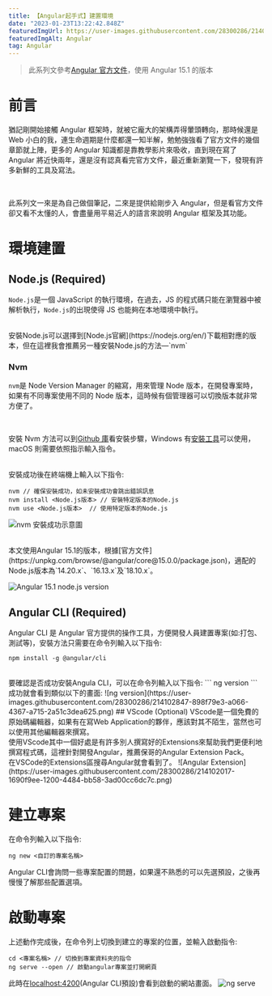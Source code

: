 ```yaml
---
title: 【Angular起手式】建置環境
date: "2023-01-23T13:22:42.848Z"
featuredImgUrl: https://user-images.githubusercontent.com/28300286/214067370-5c860982-516d-433e-b836-fb259f45b268.png
featuredImgAlt: Angular
tag: Angular
---
```


> 此系列文參考[Angular 官方文件](https://angular.tw/)，使用 Angular 15.1 的版本

# 前言

猶記剛開始接觸 Angular 框架時，就被它龐大的架構弄得暈頭轉向，那時候還是 Web 小白的我，連生命週期是什麼都還一知半解，勉勉強強看了官方文件的幾個章節就上陣，更多的 Angular 知識都是靠教學影片來吸收，直到現在寫了 Angular 將近快兩年，還是沒有認真看完官方文件，最近重新瀏覽一下，發現有許多新鮮的工具及寫法。

<br />

此系列文一來是為自己做個筆記，二來是提供給剛步入 Angular，但是看官方文件卻又看不太懂的人，會盡量用平易近人的語言來說明 Angular 框架及其功能。

# 環境建置

## Node.js (Required)

`Node.js`是一個 JavaScript 的執行環境，在過去，JS 的程式碼只能在瀏覽器中被解析執行，`Node.js`的出現使得 JS 也能夠在本地環境中執行。

<br />
安裝Node.js可以選擇到[Node.js官網](https://nodejs.org/en/)下載相對應的版本，但在這裡我會推薦另一種安裝Node.js的方法—`nvm`

### Nvm

`nvm`是 Node Version Manager 的縮寫，用來管理 Node 版本，在開發專案時，如果有不同專案使用不同的 Node 版本，這時候有個管理器可以切換版本就非常方便了。

<br />

安裝 Nvm 方法可以到[Github 庫](https://github.com/nvm-sh/nvm)看安裝步驟，Windows 有[安裝工具](https://github.com/coreybutler/nvm-windows)可以使用，macOS 則需要依照指示輸入指令。

<br />
安裝成功後在終端機上輸入以下指令:

```
nvm // 確保安裝成功，如未安裝成功會跳出錯誤訊息
nvm install <Node.js版本> // 安裝特定版本的Node.js
nvm use <Node.js版本>  // 使用特定版本的Node.js
```

![nvm 安裝成功示意圖](https://user-images.githubusercontent.com/28300286/214076304-e4bc7fd5-38ab-4d53-93e1-0231f5955147.png)

<br />
本文使用Angular 15.1的版本，根據[官方文件](https://unpkg.com/browse/@angular/core@15.0.0/package.json)，適配的Node.js版本為`14.20.x`、`16.13.x`及`18.10.x`。

![Angular 15.1 node.js version](https://user-images.githubusercontent.com/28300286/214099253-8724d602-027f-41d1-af03-aecfc6d4e01f.png)

## Angular CLI (Required)

Angular CLI 是 Angular 官方提供的操作工具，方便開發人員建置專案(如:打包、測試等)，安裝方法只需要在命令列輸入以下指令:

```
npm install -g @angular/cli
```

<br/>
要確認是否成功安裝Angula CLI，可以在命令列輸入以下指令:
```
ng version
```
成功就會看到類似以下的畫面:
![ng version](https://user-images.githubusercontent.com/28300286/214102847-898f79e3-a066-4367-a715-2a51c3dea625.png)
## VScode (Optional)
VScode是一個免費的原始碼編輯器，如果有在寫Web Application的夥伴，應該對其不陌生，當然也可以使用其他編輯器來撰寫。
<br/>
使用VScode其中一個好處是有許多別人撰寫好的Extensions來幫助我們更便利地撰寫程式碼，這裡針對開發Angular，推薦保哥的Angular Extension Pack。
<br/>
在VSCode的Extensions區搜尋Angular就會看到了。
![Angular Extension](https://user-images.githubusercontent.com/28300286/214102017-1690f9ee-1200-4484-bb58-3ad00cc6dc7c.png)

# 建立專案
在命令列輸入以下指令:
```
ng new <自訂的專案名稱> 
```
Angular CLI會詢問一些專案配置的問題，如果還不熟悉的可以先選預設，之後再慢慢了解那些配置選項。

# 啟動專案
上述動作完成後，在命令列上切換到建立的專案的位置，並輸入啟動指令:
```
cd <專案名稱> // 切換到專案資料夾的指令
ng serve --open // 啟動angular專案並打開網頁

```
此時在[localhost:4200](http://localhost:4200/)(Angular CLI預設)會看到啟動的網站畫面。
![ng serve](https://user-images.githubusercontent.com/28300286/214103924-ffeb3b38-6e04-4004-a6bc-8ca106cf72f5.png)